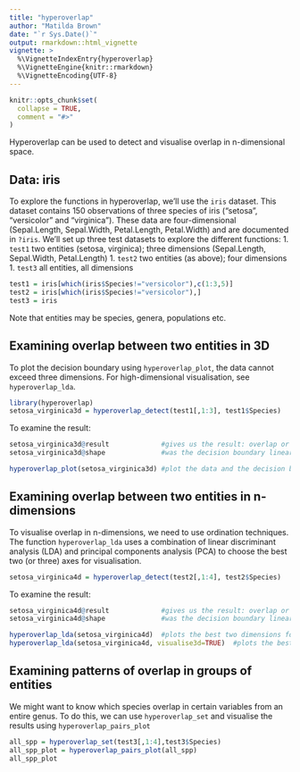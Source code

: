 ```yaml
---
title: "hyperoverlap"
author: "Matilda Brown"
date: "`r Sys.Date()`"
output: rmarkdown::html_vignette
vignette: >
  %\VignetteIndexEntry{hyperoverlap}
  %\VignetteEngine{knitr::rmarkdown}
  %\VignetteEncoding{UTF-8}
---
```


```r
knitr::opts_chunk$set(
  collapse = TRUE,
  comment = "#>"
)
```

Hyperoverlap can be used to detect and visualise overlap in n-dimensional space. 

## Data: iris
To explore the functions in hyperoverlap, we'll use the `iris` dataset. This dataset contains 150 observations of three species of iris ("setosa", "versicolor" and "virginica"). These data are four-dimensional (Sepal.Length, Sepal.Width, Petal.Length, Petal.Width) and are documented in `?iris`. We'll set up three test datasets to explore the different functions:
1. `test1` two entities (setosa, virginica); three dimensions (Sepal.Length, Sepal.Width, Petal.Length)
1. `test2` two entities (as above); four dimensions
1. `test3` all entities, all dimensions

```r
test1 = iris[which(iris$Species!="versicolor"),c(1:3,5)]
test2 = iris[which(iris$Species!="versicolor"),]
test3 = iris
```
Note that entities may be species, genera, populations etc.

## Examining overlap between two entities in 3D
To plot the decision boundary using `hyperoverlap_plot`, the data cannot exceed three dimensions. For high-dimensional visualisation, see `hyperoverlap_lda`.

```r
library(hyperoverlap)
setosa_virginica3d = hyperoverlap_detect(test1[,1:3], test1$Species)
```
To examine the result:
```r
setosa_virginica3d@result             #gives us the result: overlap or non-overlap?
setosa_virginica3d@shape              #was the decision boundary linear or curvilinear? 

hyperoverlap_plot(setosa_virginica3d) #plot the data and the decision boundary in 3d
```

## Examining overlap between two entities in n-dimensions
To visualise overlap in n-dimensions, we need to use ordination techniques. The function `hyperoverlap_lda` uses a combination of linear discriminant analysis (LDA) and principal components analysis (PCA) to choose the best two (or three) axes for visualisation.

```r
setosa_virginica4d = hyperoverlap_detect(test2[,1:4], test2$Species)
```
To examine the result:
```r
setosa_virginica4d@result             #gives us the result: overlap or non-overlap?
setosa_virginica4d@shape              #was the decision boundary linear or curvilinear? 

hyperoverlap_lda(setosa_virginica4d)  #plots the best two dimensions for visualising overlap
hyperoverlap_lda(setosa_virginica4d, visualise3d=TRUE)  #plots the best three dimensions for visualising overlap
```
## Examining patterns of overlap in groups of entities
We might want to know which species overlap in certain variables from an entire genus. To do this, we can use `hyperoverlap_set` and visualise the results using `hyperoverlap_pairs_plot`

```r
all_spp = hyperoverlap_set(test3[,1:4],test3$Species)
all_spp_plot = hyperoverlap_pairs_plot(all_spp)
all_spp_plot
```


